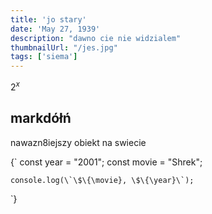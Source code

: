```yaml
---
title: 'jo stary'
date: 'May 27, 1939'
description: "dawno cie nie widzialem"
thumbnailUrl: "/jes.jpg"
tags: ['siema']
---
```


$2^x$

## markdółń

nawazn8iejszy obiekt na swiecie

<SyntaxHighlighter language="javascript">
  {`
    const year = "2001";
    const movie = "Shrek";

    console.log(\`\$\{\movie}, \$\{\year}\`);
  `}
</SyntaxHighlighter>

<Winogrona />